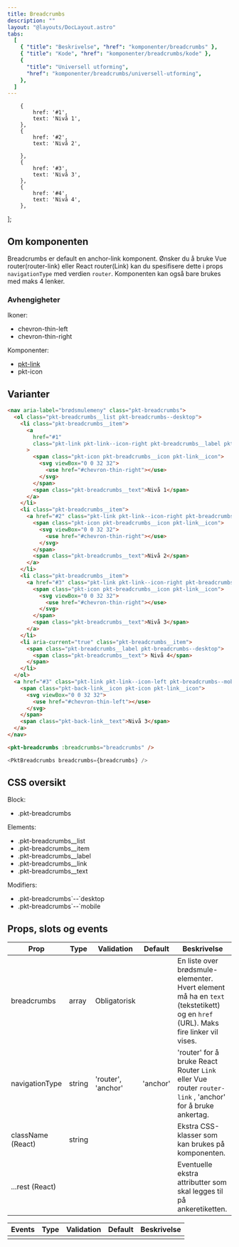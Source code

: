 ```yaml
---
title: Breadcrumbs
description: ""
layout: "@layouts/DocLayout.astro"
tabs:
  [
    { "title": "Beskrivelse", "href": "komponenter/breadcrumbs" },
    { "title": "Kode", "href": "komponenter/breadcrumbs/kode" },
    {
      "title": "Universell utforming",
      "href": "komponenter/breadcrumbs/universell-utforming",
    },
  ]
---
```



        {
            href: '#1',
            text: 'Nivå 1',
        },
        {
            href: '#2',
            text: 'Nivå 2',

        },
        {
            href: '#3',
            text: 'Nivå 3',
        },
        {
            href: '#4',
            text: 'Nivå 4',
        },

];

## Om komponenten

Breadcrumbs er default en anchor-link komponent. Ønsker du å bruke Vue router(router-link) eller React router(Link) kan du spesifisere dette i props `navigationType` med verdien `router`. Komponenten kan også bare brukes med maks 4 lenker.

### Avhengigheter

Ikoner:

- chevron-thin-left
- chevron-thin-right

Komponenter:

- [pkt-link](/komponenter/link/kode)
- pkt-icon

## Varianter

<CodeExample client:load>
  <PktBreadcrumbs breadcrumbs={breadcrumbs} client:only="react" />
</CodeExample>

<CodeTabs client:only="vue">
<div class="web tabcontent">

```html
<nav aria-label="brødsmulemeny" class="pkt-breadcrumbs">
  <ol class="pkt-breadcrumbs__list pkt-breadcrumbs--desktop">
    <li class="pkt-breadcrumbs__item">
      <a
        href="#1"
        class="pkt-link pkt-link--icon-right pkt-breadcrumbs__label pkt-breadcrumbs__link"
      >
        <span class="pkt-icon pkt-breadcrumbs__icon pkt-link__icon">
          <svg viewBox="0 0 32 32">
            <use href="#chevron-thin-right"></use>
          </svg>
        </span>
        <span class="pkt-breadcrumbs__text">Nivå 1</span>
      </a>
    </li>
    <li class="pkt-breadcrumbs__item">
      <a href="#2" class="pkt-link pkt-link--icon-right pkt-breadcrumbs__label">
        <span class="pkt-icon pkt-breadcrumbs__icon pkt-link__icon">
          <svg viewBox="0 0 32 32">
            <use href="#chevron-thin-right"></use>
          </svg>
        </span>
        <span class="pkt-breadcrumbs__text">Nivå 2</span>
      </a>
    </li>
    <li class="pkt-breadcrumbs__item">
      <a href="#3" class="pkt-link pkt-link--icon-right pkt-breadcrumbs__label">
        <span class="pkt-icon pkt-breadcrumbs__icon pkt-link__icon">
          <svg viewBox="0 0 32 32">
            <use href="#chevron-thin-right"></use>
          </svg>
        </span>
        <span class="pkt-breadcrumbs__text">Nivå 3</span>
      </a>
    </li>
    <li aria-current="true" class="pkt-breadcrumbs__item">
      <span class="pkt-breadcrumbs__label pkt-breadcrumbs--desktop">
        <span class="pkt-breadcrumbs__text"> Nivå 4</span>
      </span>
    </li>
  </ol>
  <a href="#3" class="pkt-link pkt-link--icon-left pkt-breadcrumbs--mobile">
    <span class="pkt-back-link__icon pkt-icon pkt-link__icon">
      <svg viewBox="0 0 32 32">
        <use href="#chevron-thin-left"></use>
      </svg>
    </span>
    <span class="pkt-back-link__text">Nivå 3</span>
  </a>
</nav>
```

</div>

<div class="vue tabcontent">

```html
<pkt-breadcrumbs :breadcrumbs="breadcrumbs" />
```

</div>

<div class="react tabcontent">

```js
<PktBreadcrumbs breadcrumbs={breadcrumbs} />
```

</div>
</CodeTabs>

## CSS oversikt

<div class="pkt-section--grey p-size-20">
  <p class="pkt-txt-18-medium">Block:</p>
  <ul class="pkt-list">
    <li>.pkt-breadcrumbs</li>
  </ul>
</div>

<div class="pkt-section p-size-20">
  <p class="pkt-txt-18-medium">Elements:</p>
  <ul class="pkt-list">
    <li>.pkt-breadcrumbs__list</li>
    <li>.pkt-breadcrumbs__item</li>
    <li>.pkt-breadcrumbs__label</li>
    <li>.pkt-breadcrumbs__link</li>
    <li>.pkt-breadcrumbs__text</li>
  </ul>
</div>

<div class="pkt-section--grey p-size-20">
  <p class="pkt-txt-18-medium">Modifiers:</p>
  <ul class="pkt-list">
    <li>.pkt-breadcrumbs`--`desktop</li>
    <li>.pkt-breadcrumbs`--`mobile</li>
  </ul>
</div>

## Props, slots og events

| Prop              | Type   | Validation         | Default  | Beskrivelse                                                                                                                     |
| ----------------- | ------ | ------------------ | -------- | ------------------------------------------------------------------------------------------------------------------------------- |
| breadcrumbs       | array  | Obligatorisk       |          | En liste over brødsmule-elementer. Hvert element må ha en `text` (tekstetikett) og en `href` (URL). Maks fire linker vil vises. |
| navigationType    | string | 'router', 'anchor' | 'anchor' | 'router' for å bruke React Router `Link` eller Vue router `router-link` , 'anchor' for å bruke ankertag.                        |
| className (React) | string |                    |          | Ekstra CSS-klasser som kan brukes på komponenten.                                                                               |
| ...rest (React)   |        |                    |          | Eventuelle ekstra attributter som skal legges til på ankeretiketten.                                                            |

| Events | Type | Validation | Default | Beskrivelse |
| ------ | ---- | ---------- | ------- | ----------- |
|        |      |            |         |             |
